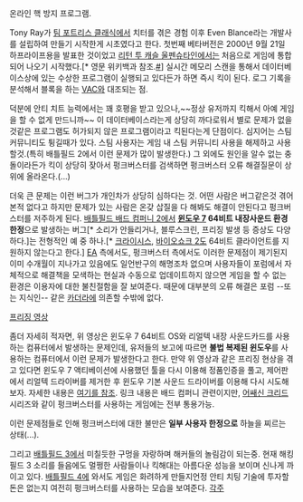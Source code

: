 온라인 핵 방지 프로그램.

Tony Ray가 [[팀 포트리스 클래식]]에서 치터를 겪은 경험 이후 Even Blance라는 개발사를 설립하여 만들기 시작한게 시초였다고 한다. 첫번째 베타버전은 2000년 9월 21일 하프라이프용을 발표한 것이었고 [[리턴 투 캐슬 울펜슈타인]]에서는 처음으로 게임에 통합되어 나오기 시작했다.[* 영문 위키백과 참조.[http://en.wikipedia.org/wiki/PunkBuster #]]
실시간 메모리 스캔을 통해서 데이터베이스상에 있는 수상한 프로그램이 실행되고 있다든가 하면 즉시 킥이 된다. 로그 기록을 분석해서 블록을 하는 [[VAC]]와 대조되는 점.

덕분에 안티 치트 능력에서는 꽤 호평을 받고 있으나,~~정상 유저까지 킥해서 아예 게임을 할 수 없게 만드니까~~ 이 데이터베이스라는게 상당히 까다로워서 별로 문제가 없을것같은 프로그램도 허가되지 않은 프로그램이라고 킥된다는게 단점이다. 심지어는 스팀 커뮤니티도 튕길때가 있다. 스팀 사용자는 게임 내 스팀 커뮤니티 사용을 해제하고 사용할것.(특히 배틀필드 2에서 이런 문제가 많이 발생한다.)
그 외에도 원인을 알수 없는 충돌이라든가 킥이 상당히 잦아서 펑크버스터를 검색하면 펑크버스터 오류 해결질문이 상위에 올라온다.(...)

더욱 큰 문제는 이런 버그가 개인차가 상당히 심하다는 것. 어떤 사람은 버그같은것 겪어본적 없다고 하지만 문제가 있는 사람은 온갖 삽질을 다 해봐도 해결이 안된다고 펑크버스터를 저주하게 된다. [[배틀필드 배드 컴퍼니 2]]에서 '''[[윈도우 7]] 64비트 내장사운드 환경 한정'''으로 발생하는 버그[* 소리가 안들리거나, 블루스크린, 프리징 발생 등 증상도 다양하다.]는 전형적인 예 중 하나.[* [[크라이시스]], [[바이오쇼크 2]]도 64비트 클라이언트를 지원하지 않는다고 한다.] [[EA]] 측에서도, 펑크버스터 측에서도 이러한 문제점이 제기된지 이미 수개월이 지나가고 있음에도 일언반구의 해명조차 없으며 사용자들이 포럼에서 자체적으로 해결책을 모색하는 현실과 수동으로 업데이트하지 않으면 게임을 할 수 없는 환경은 이용자에 대한 불친절함을 잘 보여준다. 때문에 대부분의 오류 해결은 포럼 --또는 지식인-- 같은 [[카더라]]에 의존할 수밖에 없다.

[http://www.youtube.com/watch?v=V_PiFTdqylw 프리징 영상]

좀더 자세히 적자면, 위 영상은 윈도우 7 64비트 OS와 리얼텍 내장 사운드카드를 사용하는 컴퓨터에서 발생하는 문제인데, 유저들의 보고에 따르면 '''불법 복제된 윈도우'''를 사용하는 컴퓨터에서 이런 문제가 발생한다고 한다. 만약 위 영상과 같은 프리징 현상을 겪고 있다면 윈도우 7 액티베이션에 사용했던 툴을 다시 이용해 정품인증을 풀고, 제어판에서 리얼텍 드라이버를 제거한 후 윈도우 기본 사운드 드라이버를 이용해 다시 시도해보자. 자세한 내용은 [http://forum.ea.com/eaforum/posts/list/436128.page 여기를 참조]. 링크 내용은 배드 컴퍼니 관련이지만, [[어쌔신 크리드]] 시리즈와 같이 펑크버스터를 사용하는 게임에는 전부 통용가능.

이런 문제점들로 인해 펑크버스터에 대한 불만은 '''일부 사용자 한정으로''' 하늘을 찌르는 상태(...).

그리고 [[배틀필드 3]]에서 미칠듯한 구멍을 자랑하며 해커들의 놀림감이 되는중. 현재 해킹필드 3 소리를 들음에도 멀쩡한 사람들이나 킥해대는 아름다운 성능을 보이며 신나게 까이고 있다. [[배틀필드 4]]에 와서도 게임은 화려하게 만들지언정 안티 치팅 기술에 투자할 돈은 없는지 여전히 펑크버스터를 사용하는 모습을 보여준다.
[[각주]]

